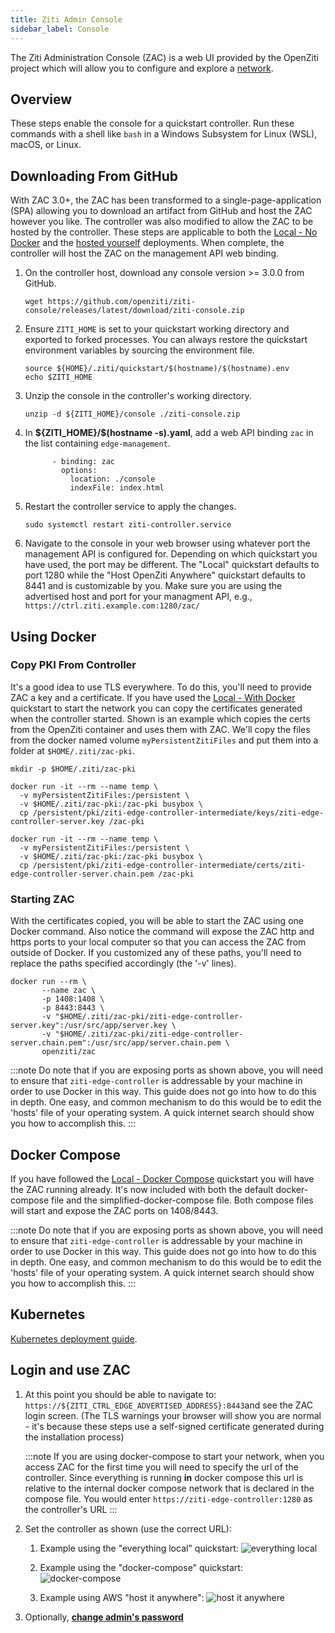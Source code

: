 ```yaml
---
title: Ziti Admin Console
sidebar_label: Console
---
```



The Ziti Administration Console (ZAC) is a web UI provided by the OpenZiti project which will allow you to configure and
explore a [network](/learn/introduction/index.mdx).

## Overview

 These steps enable the console for a quickstart controller. Run these commands with a shell like `bash` in a Windows Subsystem for Linux (WSL), macOS, or Linux.

## Downloading From GitHub

With ZAC 3.0+, the ZAC has been transformed to a single-page-application (SPA) allowing you to download an artifact 
from GitHub and host the ZAC however you like. The controller was also modified to allow the ZAC to be hosted by the 
controller. These steps are applicable to both the [Local - No Docker](../network/local-no-docker.mdx) 
and the [hosted yourself](../network/hosted.mdx) deployments. When complete, the controller will host
the ZAC on the management API web binding.

1. On the controller host, download any console version >= 3.0.0 from GitHub.

    ```text
    wget https://github.com/openziti/ziti-console/releases/latest/download/ziti-console.zip
    ```

1. Ensure `ZITI_HOME` is set to your quickstart working directory and exported to forked processes. You can always restore the quickstart environment variables by sourcing the environment file.

   ```text
   source ${HOME}/.ziti/quickstart/$(hostname)/$(hostname).env
   echo $ZITI_HOME
   ```

1. Unzip the console in the controller's working directory.

    ```text
    unzip -d ${ZITI_HOME}/console ./ziti-console.zip
    ```

1. In **$&lbrace;ZITI_HOME}/$(hostname -s).yaml**, add a web API binding `zac` in the list containing `edge-management`.

    ```text
          - binding: zac
            options:
              location: ./console
              indexFile: index.html
    ```

1. Restart the controller service to apply the changes.

    ```text
    sudo systemctl restart ziti-controller.service
    ```

1. Navigate to the console in your web browser using whatever port the management API is configured for. Depending 
   on which quickstart you have used, the port may be different. The "Local" quickstart defaults to port 1280 while 
   the "Host OpenZiti Anywhere" quickstart defaults to 8441 and is customizable by you. Make sure you are using the 
   advertised host and port for your managment API, e.g., `https://ctrl.ziti.example.com:1280/zac/`

## Using Docker

### Copy PKI From Controller

It's a good idea to use TLS everywhere. To do this, you'll need to provide ZAC a key and a certificate.
If you have used the [Local - With Docker](../network/local-with-docker.mdx) quickstart to start
the network you can copy the certificates generated when the controller started.
Shown is an example which copies the certs from the OpenZiti container and uses them with ZAC. We'll copy the files
from the docker named volume `myPersistentZitiFiles` and put them into a folder at `$HOME/.ziti/zac-pki`.

```text
mkdir -p $HOME/.ziti/zac-pki

docker run -it --rm --name temp \
  -v myPersistentZitiFiles:/persistent \
  -v $HOME/.ziti/zac-pki:/zac-pki busybox \
  cp /persistent/pki/ziti-edge-controller-intermediate/keys/ziti-edge-controller-server.key /zac-pki
  
docker run -it --rm --name temp \
  -v myPersistentZitiFiles:/persistent \
  -v $HOME/.ziti/zac-pki:/zac-pki busybox \
  cp /persistent/pki/ziti-edge-controller-intermediate/certs/ziti-edge-controller-server.chain.pem /zac-pki
```

### Starting ZAC

With the certificates copied, you will be able to start the ZAC using one Docker command. Also notice the command
will expose the ZAC http and https ports to your local computer so that you can access the ZAC from outside of Docker.
If you customized any of these paths, you'll need to replace the paths specified accordingly (the '-v' lines).

 ```text
 docker run --rm \
        --name zac \
        -p 1408:1408 \
        -p 8443:8443 \
        -v "$HOME/.ziti/zac-pki/ziti-edge-controller-server.key":/usr/src/app/server.key \
        -v "$HOME/.ziti/zac-pki/ziti-edge-controller-server.chain.pem":/usr/src/app/server.chain.pem \
        openziti/zac
 ```

:::note
Do note that if you are exposing ports as shown above, you will need to ensure that `ziti-edge-controller` is
addressable by your machine in order to use Docker in this way. This guide does not go into how to do this in depth.
One easy, and common mechanism to do this would be to edit the 'hosts' file of your operating system. A quick
internet search should show you how to accomplish this.
:::

## Docker Compose

If you have followed the [Local - Docker Compose](../network/local-docker-compose.mdx) quickstart you will have the ZAC
running already. It's now included with both the default docker-compose file and the simplified-docker-compose file.
Both compose files will start and expose the ZAC ports on 1408/8443.

:::note
Do note that if you are exposing ports as shown above, you will need to ensure that `ziti-edge-controller` is
addressable by your machine in order to use Docker in this way. This guide does not go into how to do this in depth.
One easy, and common mechanism to do this would be to edit the 'hosts' file of your operating system. A quick
internet search should show you how to accomplish this.
:::

## Kubernetes

[Kubernetes deployment guide](../../../guides/deployments/30-kubernetes/kubernetes-console.mdx).

## Login and use ZAC

1. At this point you should be able to navigate to: `https://${ZITI_CTRL_EDGE_ADVERTISED_ADDRESS}:8443`and see the ZAC login
   screen. (The TLS warnings your browser will show you are normal - it's because these steps use a self-signed certificate
   generated during the installation process)

   :::note
   If you are using docker-compose to start your network, when you access ZAC for the first time you will need to
   specify the url of the controller. Since everything is running **in** docker compose this url is relative to the
   internal docker compose network that is declared in the compose file. You would enter
   `https://ziti-edge-controller:1280` as the controller's URL
   :::

2. Set the controller as shown (use the correct URL):

    1. Example using the "everything local" quickstart:
       ![everything local](./zac_configure_local.png)

    2. Example using the "docker-compose" quickstart:
       ![docker-compose](./zac_configure_dc.png)

    3. Example using AWS "host it anywhere":
       ![host it anywhere](./zac_configure_hia.png)

3. Optionally, [**change admin's password**](../network/help/change-admin-password.mdx#ziti-console)

<ConsolePublicCertsNote />

<Wizardly></Wizardly>
